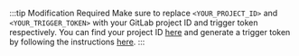:::tip Modification Required
Make sure to replace `<YOUR_PROJECT_ID>` and `<YOUR_TRIGGER_TOKEN>` with your GitLab project ID and trigger token respectively.
You can find your project ID [here](https://docs.gitlab.com/ee/api/projects.html#get-single-project)
and generate a trigger token
by following the instructions [here](https://docs.gitlab.com/ee/ci/triggers/#create-a-pipeline-trigger-token).
:::
